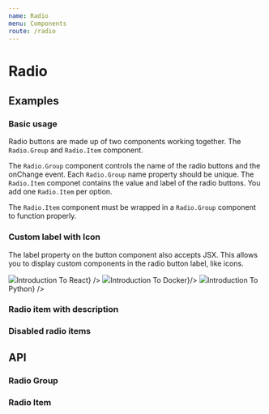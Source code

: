 ```yaml
---
name: Radio
menu: Components
route: /radio
---
```




# Radio

## Examples

### Basic usage

Radio buttons are made up of two components working together. The `Radio.Group` and `Radio.Item` component.

The `Radio.Group` component controls the name of the radio buttons and the onChange event. Each `Radio.Group` name property should be unique. The `Radio.Item` componet contains the value and label of the radio buttons. You add one `Radio.Item` per option.

The `Radio.Item` component must be wrapped in a `Radio.Group` component to function properly.

<Playground>
  <Radio.Group name="classes1" defaultValue="react">
    <Radio.Item value="react" label="Introduction To React" />
    <Radio.Item value="docker" label="Introduction To Docker" />
    <Radio.Item value="python" label="Introduction To Python" />
  </Radio.Group>
</Playground>

### Custom label with Icon

The label property on the button component also accepts JSX. This allows you to display custom components in the radio button label, like icons.

<Playground>
  <Radio.Group name="classes2" defaultValue="react">
    <Radio.Item value="react" label={<React.Fragment><img src={reactImage} style={{ height: '20px', marginRight: '6px'}} />Introduction To React</React.Fragment>} />
    <Radio.Item value="docker" label={<React.Fragment><img src={dockerImage} style={{ height: '20px', marginRight: '6px'}} />Introduction To Docker</React.Fragment>}/>
    <Radio.Item value="python" label={<React.Fragment><img src={pythonImage} style={{ height: '20px', marginRight: '6px'}} />Introduction To Python</React.Fragment>} />
  </Radio.Group>
</Playground>

### Radio item with description

<Playground>
  <Radio.Group name="classes3" defaultValue="react">
    <Radio.Item value="react" label="Introduction To React" description="This course is for React newbies and anyone looking to build a solid foundation. It’s designed to teach you everything you need to start building web applications in React right away."/>
    <Radio.Item value="docker" label="Introduction To Docker" description="In this course we will take a simple Node.js app that connects to a MongoDB database and uses an Express web server, and how to properly “Dockerize” the app."/>
    <Radio.Item value="python" label="Introduction To Python" description="At the end of this course, you’ll have a great working knowledge of Python, fully capable of creating your own Python projects from scratch or jumping into an existing application."/>
  </Radio.Group>
</Playground>

### Disabled radio items

<Playground>
  <Radio.Group name="classes4" defaultValue="react">
    <Radio.Item isDisabled value="react" label="Introduction To React" description="This course is for React newbies and anyone looking to build a solid foundation. It’s designed to teach you everything you need to start building web applications in React right away."/>
    <Radio.Item isDisabled value="docker" label="Introduction To Docker" description="In this course we will take a simple Node.js app that connects to a MongoDB database and uses an Express web server, and how to properly “Dockerize” the app."/>
    <Radio.Item isDisabled value="python" label="Introduction To Python" description="At the end of this course, you’ll have a great working knowledge of Python, fully capable of creating your own Python projects from scratch or jumping into an existing application."/>
  </Radio.Group>
</Playground>

## API

### Radio Group

<Props of={Radio.Group} />

### Radio Item

<Props of={Radio.Item} />
